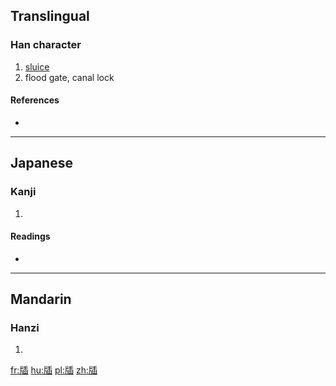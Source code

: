 ==Translingual==

===Han character===
{{Han char|rn=91|rad=片|as=09|sn=13|four=|canj=中中竹十X (LLHJX), 中弓竹十X (LNHJX)}}

# [[sluice]]
# flood gate, canal lock

====References====
* {{Han ref|kx=0694.010|dkj=19869|dj=1107.110|hdz=32018.040|uh=7250|ud=29264}}

----

==Japanese==

===Kanji===
{{ja-kanji|grade=|rs=片09}}

# {{defn|lang=ja|sort=片09}}

====Readings====
* {{ja-readings|on=[[そう]] (sō), [[じょう]] (jō)|kun=[[いたがこい]] (itagakoi)}}

----

==Mandarin==

===Hanzi===
{{cmn-hanzi|pin=[[cōng]] ([[cong1]]), [[zhá]] ([[zha2]])|wg=ts'ung<sup>1</sup>, cha<sup>2</sup>}}

# {{defn|lang=cmn|sort=片09}}

[[fr:牐]]
[[hu:牐]]
[[pl:牐]]
[[zh:牐]]